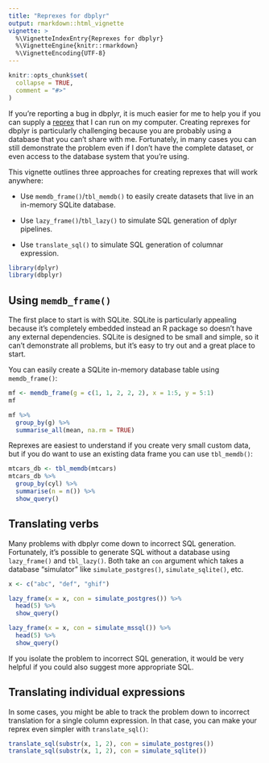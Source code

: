 ```yaml
---
title: "Reprexes for dbplyr"
output: rmarkdown::html_vignette
vignette: >
  %\VignetteIndexEntry{Reprexes for dbplyr}
  %\VignetteEngine{knitr::rmarkdown}
  %\VignetteEncoding{UTF-8}
---
```


```r
knitr::opts_chunk$set(
  collapse = TRUE,
  comment = "#>"
)
```

If you're reporting a bug in dbplyr, it is much easier for me to help you if you can supply a [reprex](https://reprex.tidyverse.org) that I can run on my computer. Creating reprexes for dbplyr is particularly challenging because you are probably using a database that you can't share with me. Fortunately, in many cases you can still demonstrate the problem even if I don't have the complete dataset, or even access to the database system that you're using.

This vignette outlines three approaches for creating reprexes that will work anywhere:

* Use `memdb_frame()`/`tbl_memdb()` to easily create datasets that live in an 
  in-memory SQLite database.
  
* Use `lazy_frame()`/`tbl_lazy()` to simulate SQL generation of dplyr pipelines.

* Use `translate_sql()` to simulate SQL generation of columnar expression.

```r
library(dplyr)
library(dbplyr)
```

## Using `memdb_frame()`

The first place to start is with SQLite. SQLite is particularly appealing because it's completely embedded instead an R package so doesn't have any external dependencies. SQLite is designed to be small and simple, so it can't demonstrate all problems, but it's easy to try out and a great place to start.

You can easily create a SQLite in-memory database table using `memdb_frame()`:

```r
mf <- memdb_frame(g = c(1, 1, 2, 2, 2), x = 1:5, y = 5:1)
mf

mf %>% 
  group_by(g) %>% 
  summarise_all(mean, na.rm = TRUE)
```

Reprexes are easiest to understand if you create very small custom data, but if you do want to use an existing data frame you can use `tbl_memdb()`:

```r
mtcars_db <- tbl_memdb(mtcars)
mtcars_db %>% 
  group_by(cyl) %>% 
  summarise(n = n()) %>% 
  show_query()
```

## Translating verbs

Many problems with dbplyr come down to incorrect SQL generation. Fortunately, it's possible to generate SQL without a database using `lazy_frame()` and `tbl_lazy()`. Both take an `con` argument which takes a database "simulator" like `simulate_postgres()`, `simulate_sqlite()`, etc.

```r
x <- c("abc", "def", "ghif")

lazy_frame(x = x, con = simulate_postgres()) %>% 
  head(5) %>% 
  show_query()

lazy_frame(x = x, con = simulate_mssql()) %>% 
  head(5) %>% 
  show_query()
```

If you isolate the problem to incorrect SQL generation, it would be very helpful if you could also suggest more appropriate SQL.

## Translating individual expressions

In some cases, you might be able to track the problem down to incorrect translation for a single column expression. In that case, you can make your reprex even simpler with `translate_sql()`:

```r
translate_sql(substr(x, 1, 2), con = simulate_postgres())
translate_sql(substr(x, 1, 2), con = simulate_sqlite())
```
